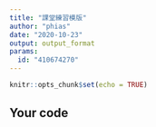 ```yaml
---
title: "課堂練習模版"
author: "phias"
date: "2020-10-23"
output: output_format
params:
  id: "410674270"
---
```


```r
knitr::opts_chunk$set(echo = TRUE)
```

## Your code

```r

```

